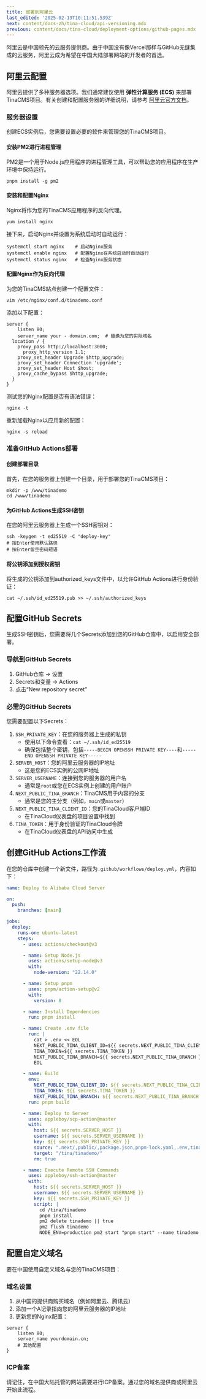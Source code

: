 ```yaml
---
title: 部署到阿里云
last_edited: '2025-02-19T10:11:51.539Z'
next: content/docs-zh/tina-cloud/api-versioning.mdx
previous: content/docs/tina-cloud/deployment-options/github-pages.mdx
---
```


阿里云是中国领先的云服务提供商。由于中国没有像Vercel那样与GitHub无缝集成的云服务，阿里云成为希望在中国大陆部署网站的开发者的首选。

## 阿里云配置

阿里云提供了多种服务器选项。我们通常建议使用 **弹性计算服务 (ECS)** 来部署TinaCMS项目。有关创建和配置服务器的详细说明，请参考 [阿里云官方文档](https://www.alibabacloud.com/help/en/elastic-compute-service)。

### 服务器设置

创建ECS实例后，您需要设置必要的软件来管理您的TinaCMS项目。

#### 安装PM2进行进程管理

PM2是一个用于Node.js应用程序的进程管理工具，可以帮助您的应用程序在生产环境中保持运行。

```
pnpm install -g pm2
```

#### 安装和配置Nginx

Nginx将作为您的TinaCMS应用程序的反向代理。

```
yum install nginx
```

接下来，启动Nginx并设置为系统启动时自动运行：

```
systemctl start nginx    # 启动Nginx服务
systemctl enable nginx   # 配置Nginx在系统启动时自动运行
systemctl status nginx   # 检查Nginx服务状态
```

#### 配置Nginx作为反向代理

为您的TinaCMS站点创建一个配置文件：

```
vim /etc/nginx/conf.d/tinademo.conf
```

添加以下配置：

```
server {
    listen 80;
    server_name your - domain.com;  # 替换为您的实际域名
  location / {
    proxy_pass http://localhost:3000;
      proxy_http_version 1.1;
    proxy_set_header Upgrade $http_upgrade;
    proxy_set_header Connection 'upgrade';
    proxy_set_header Host $host;
    proxy_cache_bypass $http_upgrade;
  }
}
```

测试您的Nginx配置是否有语法错误：

```
nginx -t
```

重新加载Nginx以应用新的配置：

```
nginx -s reload
```

### 准备GitHub Actions部署

#### 创建部署目录

首先，在您的服务器上创建一个目录，用于部署您的TinaCMS项目：

```
mkdir -p /www/tinademo
cd /www/tinademo
```

#### 为GitHub Actions生成SSH密钥

在您的阿里云服务器上生成一个SSH密钥对：

```
ssh -keygen -t ed25519 -C "deploy-key"
# 按Enter使用默认路径
# 按Enter留空密码短语
```

#### 将公钥添加到授权密钥

将生成的公钥添加到authorized\_keys文件中，以允许GitHub Actions进行身份验证：

```
cat ~/.ssh/id_ed25519.pub >> ~/.ssh/authorized_keys
```

## 配置GitHub Secrets

生成SSH密钥后，您需要将几个Secrets添加到您的GitHub仓库中，以启用安全部署。

### 导航到GitHub Secrets

1. GitHub仓库 → 设置
2. Secrets和变量 → Actions
3. 点击“New repository secret”

### 必需的GitHub Secrets

您需要配置以下Secrets：

1. `SSH_PRIVATE_KEY`：在您的服务器上生成的私钥
   * 使用以下命令查看：`cat ~/.ssh/id_ed25519`
   * 确保包括整个密钥，包括`-----BEGIN OPENSSH PRIVATE KEY----`和`-----END OPENSSH PRIVATE KEY-----`
2. `SERVER_HOST`：您的阿里云服务器的IP地址
   * 这是您的ECS实例的公网IP地址
3. `SERVER_USERNAME`：连接到您的服务器的用户名
   * 通常是`root`或您在ECS实例上创建的用户账户
4. `NEXT_PUBLIC_TINA_BRANCH`：TinaCMS用于内容的分支
   * 通常是您的主分支（例如，`main`或`master`）
5. `NEXT_PUBLIC_TINA_CLIENT_ID`：您的TinaCloud客户端ID
   * 在TinaCloud仪表盘的项目设置中找到
6. `TINA_TOKEN`：用于身份验证的TinaCloud令牌
   * 在TinaCloud仪表盘的API访问中生成

## 创建GitHub Actions工作流

在您的仓库中创建一个新文件，路径为`.github/workflows/deploy.yml`，内容如下：

```yaml
name: Deploy to Alibaba Cloud Server

on:
  push:
    branches: [main]

jobs:
  deploy:
    runs-on: ubuntu-latest
    steps:
      - uses: actions/checkout@v3

      - name: Setup Node.js
        uses: actions/setup-node@v3
        with:
          node-version: "22.14.0"

      - name: Setup pnpm
        uses: pnpm/action-setup@v2
        with:
          version: 8

      - name: Install Dependencies
        run: pnpm install

      - name: Create .env file
        run: |
          cat > .env << EOL
          NEXT_PUBLIC_TINA_CLIENT_ID=${{ secrets.NEXT_PUBLIC_TINA_CLIENT_ID }}
          TINA_TOKEN=${{ secrets.TINA_TOKEN }}
          NEXT_PUBLIC_TINA_BRANCH=${{ secrets.NEXT_PUBLIC_TINA_BRANCH }}
          EOL

      - name: Build
        env:
          NEXT_PUBLIC_TINA_CLIENT_ID: ${{ secrets.NEXT_PUBLIC_TINA_CLIENT_ID }}
          TINA_TOKEN: ${{ secrets.TINA_TOKEN }}
          NEXT_PUBLIC_TINA_BRANCH: ${{ secrets.NEXT_PUBLIC_TINA_BRANCH }}
        run: pnpm build

      - name: Deploy to Server
        uses: appleboy/scp-action@master
        with:
          host: ${{ secrets.SERVER_HOST }}
          username: ${{ secrets.SERVER_USERNAME }}
          key: ${{ secrets.SSH_PRIVATE_KEY }}
          source: ".next/,public/,package.json,pnpm-lock.yaml,.env,tina/,next.config.js,.tina/"
          target: "/tina/tinademo/"
          rm: true

      - name: Execute Remote SSH Commands
        uses: appleboy/ssh-action@master
        with:
          host: ${{ secrets.SERVER_HOST }}
          username: ${{ secrets.SERVER_USERNAME }}
          key: ${{ secrets.SSH_PRIVATE_KEY }}
          script: |
            cd /tina/tinademo
            pnpm install
            pm2 delete tinademo || true
            pm2 flush tinademo
            NODE_ENV=production pm2 start "pnpm start" --name tinademo

```

## 配置自定义域名

要在中国使用自定义域名与您的TinaCMS项目：

### 域名设置

1. 从中国的提供商购买域名（例如阿里云、腾讯云）
2. 添加一个A记录指向您的阿里云服务器的IP地址
3. 更新您的Nginx配置：

```
server {
    listen 80;
    server_name yourdomain.cn;
    # 其他配置
}
```

### ICP备案

请记住，在中国大陆托管的网站需要进行ICP备案。通过您的域名提供商或阿里云开始此流程。